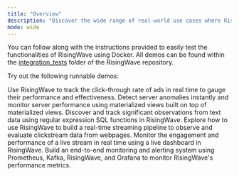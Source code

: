 ```yaml
---
title: "Overview"
description: "Discover the wide range of real-world use cases where RisingWave delivers concrete value with the list of runnable demos."
mode: wide
---
```


You can follow along with the instructions provided to easily test the functionalities of RisingWave using Docker. All demos can be found within the [integration\_tests](https://github.com/risingwavelabs/risingwave/tree/main/integration%5Ftests) folder of the RisingWave repository.

Try out the following runnable demos:

<CardGroup>
 <Card title="Real-time ad performance analysis" icon="clock" iconType="solid" href="real-time-ad-performance-analysis/" >
Use RisingWave to track the click-through rate of ads in real time to gauge their performance and effectiveness.
 </Card>
 <Card title="Server performance anomaly detection" icon="server" href="server-performance-anomaly-detection/" iconType="solid" >
Detect server anomalies instantly and monitor server performance using materialized views built on top of materialized views.
 </Card>
 <Card title="Fast Twitter events processing" icon="square-x-twitter" href="fast-twitter-events-processing/" iconType="solid" >
Discover and track significant observations from text data using regular expression SQL functions in RisingWave.
 </Card>
  <Card title="Clickstream analysis" icon="wave" href="clickstream-analysis/" iconType="solid" >
Explore how to use RisingWave to build a real-time streaming pipeline to observe and evaluate clickstream data from webpages.
  </Card>
  <Card title="Live stream metrics analysis" icon="mobile" href="live-stream-metrics-analysis/" iconType="solid" >
Monitor the engagement and performance of a live stream in real time using a live dashboard in RisingWave.
  </Card>
  <Card title="Use RisingWave to monitor RisingWave metrics" icon="laptop" href="use-risingwave-to-monitor-risingwave-metrics/" iconType="solid" >
Build an end-to-end monitoring and alerting system using Prometheus, Kafka, RisingWave, and Grafana to monitor RisingWave's performance metrics.
  </Card>
</CardGroup>
